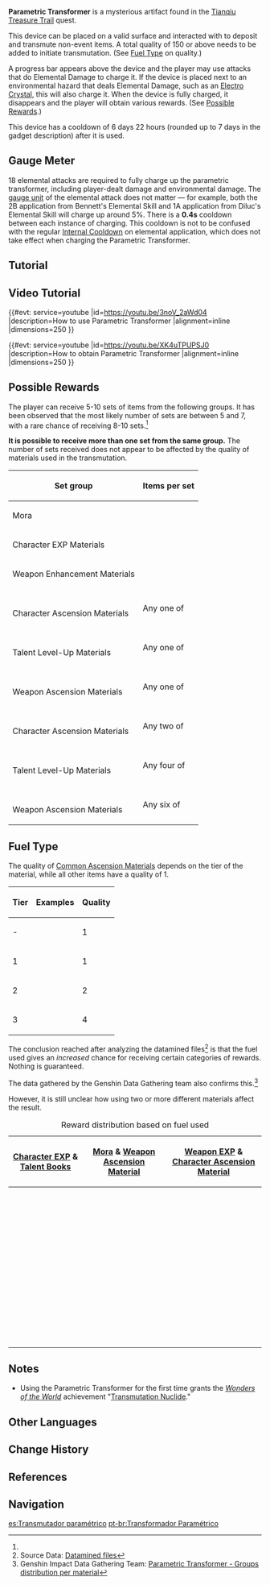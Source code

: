 {{Item Infobox
|id           = 220021
|image        = <gallery>
Item Parametric Transformer.png|Icon
Item Parametric Transformer Game.png|In Game
</gallery>
|type         = Gadgets
|invCategory  = Gadgets
|rarity       = 4
|effect       = A device that can transmute up to 150 materials placed within to convert it into some other material. Use Elemental Attacks to generate energy for the transmutation. It has a cooldown of 7 days.
|description  = This mysterious device, discovered within the ruins, has the power to accelerate cycles and "transmute" material objects. generally speaking, everything is undergoing a cycle. Memories and elements surge within the ley lines, rotten fallen fruits return to the soil, and the trees born from the soil will one day bear their crystalline fruit...
|source1      = Reward from [[Tianqiu Treasure Trail]] [[World Quest]]
|reusable     = Yes
|usage        = Placed
|memento       = No
}}
'''Parametric Transformer''' is a mysterious artifact found in the [[Tianqiu Treasure Trail]] quest.

This device can be placed on a valid surface and interacted with to deposit and transmute non-event items. A total quality of 150 or above needs to be added to initiate transmutation. (See [[#Fuel Type|Fuel Type]] on quality.)

A progress bar appears above the device and the player may use attacks that do Elemental Damage to charge it. If the device is placed next to an environmental hazard that deals Elemental Damage, such as an [[Electro Crystal]], this will also charge it. When the device is fully charged, it disappears and the player will obtain various rewards. (See [[#Possible Rewards|Possible Rewards]].)

This device has a cooldown of 6 days 22 hours (rounded up to 7 days in the gadget description) after it is used.

==Gauge Meter==
18 elemental attacks are required to fully charge up the parametric transformer, including player-dealt damage and environmental damage. The [[gauge unit]] of the elemental attack does not matter &mdash; for example, both the 2B application from Bennett's Elemental Skill and 1A application from Diluc's Elemental Skill will charge up around 5%. There is a '''0.4s''' cooldown between each instance of charging. This cooldown is not to be confused with the regular [[Internal Cooldown]] on elemental application, which does not take effect when charging the Parametric Transformer.

==Tutorial==
{{Transclude|Tutorials/Parametric Transformer (I)}}
{{Transclude|Tutorials/Parametric Transformer (II)}}

==Video Tutorial==
{{#evt:
service=youtube
|id=https://youtu.be/3noV_2aWd04
|description=How to use Parametric Transformer
|alignment=inline
|dimensions=250
}}

{{#evt:
service=youtube
|id=https://youtu.be/XK4uTPUPSJ0
|description=How to obtain Parametric Transformer
|alignment=inline
|dimensions=250
}}

==Possible Rewards==
The player can receive 5-10 sets of items from the following groups. It has been observed that the most likely number of sets are between 5 and 7, with a rare chance of receiving 8-10 sets.<ref name="Data Gathering" />

'''It is possible to receive more than one set from the same group.''' The number of sets received does not appear to be affected by the quality of materials used in the transmutation.
{{clr}}
{|class="wikitable" style="text-align:center;"
! Set group !! Items per set
|-
| Mora || {{Card|Mora|20,000}}
|-
| Character EXP Materials || {{Card|Hero's Wit|2}}{{Card|Adventurer's Experience|3-4}}
|-
| Weapon Enhancement Materials || {{Card|Mystic Enhancement Ore|4}}{{Card|Fine Enhancement Ore|9}}
|-
| {{Icon/Stars|3}}<br />Character Ascension Materials || Any one of<br />{{Card|Agnidus Agate Fragment|1}}{{Card|Varunada Lazurite Fragment|1}}{{Card|Vajrada Amethyst Fragment|1}}{{Card|Vayuda Turquoise Fragment|1}}{{Card|Shivada Jade Fragment|1}}{{Card|Prithiva Topaz Fragment|1}}
|-
| {{Icon/Stars|3}}<br />Talent Level-Up Materials || Any one of<br />{{Card|Guide to Freedom|1}}{{Card|Guide to Resistance|1}}{{Card|Guide to Ballad|1}}{{Card|Guide to Prosperity|1}}{{Card|Guide to Diligence|1}}{{Card|Guide to Gold|1}}{{Card|Guide to Transience|1}}{{Card|Guide to Elegance|1}}{{Card|Guide to Light|1}}
|-
| {{Icon/Stars|3}}<br />Weapon Ascension Materials || Any one of<br />{{Card|Debris of Decarabian's City|1}}{{Card|Boreal Wolf's Cracked Tooth|1}}{{Card|Chains of the Dandelion Gladiator|1}}{{Card|Lustrous Stone from Guyun|1}}{{Card|Mist Veiled Mercury Elixir|1}}{{Card|Piece of Aerosiderite|1}}{{Card|Jeweled Branch of a Distant Sea|1}}{{Card|Narukami's Joy|1}}{{Card|Mask of the Tiger's Bite|1}}
|-
| {{Icon/Stars|2}}<br />Character Ascension Materials || Any two of<br />{{Card|Agnidus Agate Sliver|1}}{{Card|Varunada Lazurite Sliver|1}}{{Card|Vajrada Amethyst Sliver|1}}{{Card|Vayuda Turquoise Sliver|1}}{{Card|Shivada Jade Sliver|1}}{{Card|Prithiva Topaz Sliver|1}}
|-
| {{Icon/Stars|2}}<br />Talent Level-Up Materials || Any four of<br />{{Card|Teachings of Freedom|1}}{{Card|Teachings of Resistance|1}}{{Card|Teachings of Ballad|1}}{{Card|Teachings of Prosperity|1}}{{Card|Teachings of Diligence|1}}{{Card|Teachings of Gold|1}}{{Card|Teachings of Transience|1}}{{Card|Teachings of Elegance|1}}{{Card|Teachings of Light|1}}
|-
| {{Icon/Stars|2}}<br />Weapon Ascension Materials || Any six of<br />{{Card|Tile of Decarabian's Tower|1}}{{Card|Boreal Wolf's Milk Tooth|1}}{{Card|Fetters of the Dandelion Gladiator|1}}{{Card|Luminous Sands from Guyun|1}}{{Card|Mist Veiled Lead Elixir|1}}{{Card|Grain of Aerosiderite|1}}{{Card|Coral Branch of a Distant Sea|1}}{{Card|Narukami's Wisdom|1}}{{Card|Mask of the Wicked Lieutenant|1}}
|}

==Fuel Type==
The quality of [[Common Ascension Materials]] depends on the tier of the material, while all other items have a quality of 1.

{|class="wikitable" style="text-align:center;"
! Tier !! Examples !! Quality
|-
| - || {{Card|Apple}} {{Card|Sweet Flower}} {{Card|Iron Chunk}} {{Card|Crystal Chunk}} || 1
|-
| 1 || {{Card|Firm Arrowhead|stars=1}} {{Card|Spectral Husk|stars=1}} {{Card|Heavy Horn|stars=1}} {{Card|Hunter's Sacrificial Knife|stars=1}} || 1
|-
| 2 || {{Card|Sharp Arrowhead|stars=1}} {{Card|Spectral Heart|stars=1}} {{Card|Black Bronze Horn|stars=1}} {{Card|Agent's Sacrificial Knife|stars=1}} || 2
|-
| 3 || {{Card|Weathered Arrowhead|stars=1}} {{Card|Spectral Nucleus|stars=1}} {{Card|Black Crystal Horn|stars=1}} {{Card|Inspector's Sacrificial Knife|stars=1}} || 4
|}

The conclusion reached after analyzing the datamined files<ref>Source Data: [https://github.com/Dimbreath/GenshinData/ Datamined files]</ref> is that the fuel used gives an ''increased'' chance for receiving certain categories of rewards. Nothing is guaranteed.

The data gathered by the Genshin Data Gathering team also confirms this.<ref name="Data Gathering">Genshin Impact Data Gathering Team: [https://docs.google.com/spreadsheets/d/1M2EpQp0_i34Mb7dpjsczK0wSC8QHj3w4nBhC4vIfDXM Parametric Transformer - Groups distribution per material]</ref>

However, it is still unclear how using two or more different materials affect the result.
{| class="article-table"
|+Reward distribution based on fuel used
![[Character EXP]] & [[Talent Books]]
![[Mora]] & [[Weapon Ascension Material]]
![[Weapon EXP]] & [[Character Ascension Material]]
|-
|{{Item|Apple|30}}
|{{Item|Raw Meat|30}}
|{{Item|Electro Crystal|30}}
|-
|{{Item|Sunsettia|30}}
|{{Item|Bird Egg|30}}
|{{Item|Crystal Core|30}}
|-
|{{Item|Mushroom|30}}
|{{Item|Fowl|30}}
|{{Item|Loach Pearl|30}}
|-
|{{Item|Sweet Flower|30}}
|{{Item|Butterfly Wings|30}}
|{{Item|Noctilucous Jade|30}}
|-
|{{Item|Carrot|30}}
|{{Item|Crab|30}}
|{{Item|Cor Lapis|30}}
|-
|{{Item|Radish|30}}
|{{Item|Frog|30}}
|{{Item|Iron Chunk|30}}
|-
|{{Item|Snapdragon|30}}
|{{Item|Luminescent Spine|30}}
|{{Item|White Iron Chunk|30}}
|-
|{{Item|Mint|30}}
|{{Item|Lizard Tail|30}}
|{{Item|Crystal Chunk|30}}
|-
|{{Item|Wheat|30}}
|{{Item|Fish|30}}
|{{Item|Magical Crystal Chunk|30}}
|-
|{{Item|Cabbage|30}}
|{{Item|Chilled Meat|30}}
|{{Item|Starsilver|30}}
|-
|{{Item|Pinecone|30}}
|{{Item|Starconch|30}}
|{{Item|Amethyst Lump|30}}
|-
|{{Item|Lotus Head|30}}
|{{Item|Onikabuto|30}}
|{{Item|Crystal Marrow|30}}
|-
|{{Item|Horsetail|30}}
|{{Item|Slime Condensate|30}}
|{{Item|Sango Pearl|30}}
|-
|{{Item|Berry|30}}
|{{Item|Slime Secretions|30}}
|{{Item|Firm Arrowhead|30}}
|-
|{{Item|Mist Flower Corolla|30}}
|{{Item|Slime Concentrate|30|30}}
|{{Item|Sharp Arrowhead|30}}
|-
|{{Item|Flaming Flower Stamen|30}}
|{{Item|Damaged Mask|30}}
|{{Item|Weathered Arrowhead|30}}
|-
|{{Item|Matsutake|30}}
|{{Item|Stained Mask|30}}
|{{Item|Hunter's Sacrificial Knife|30}}
|-
|{{Item|Tomato|30}}
|{{Item|Ominous Mask|30}}
|{{Item|Agent's Sacrificial Knife|30}}
|-
|{{Item|Potato|30}}
|{{Item|Heavy Horn|30}}
|{{Item|Inspector's Sacrificial Knife|30}}
|-
|{{Item|Bamboo Shoot|30}}
|{{Item|Black Bronze Horn|30}}
|
|-
|{{Item|Wolfhook|30}}
|{{Item|Black Crystal Horn|30}}
|
|-
|{{Item|Valberry|30}}
|{{Item|Chaos Device|30}}
|
|-
|{{Item|Cecilia|30}}
|{{Item|Chaos Circuit|30}}
|
|-
|{{Item|Windwheel Aster|30}}
|{{Item|Chaos Core|30}}
|
|-
|{{Item|Philanemo Mushroom|30}}
|{{Item|Recruit's Insignia|30}}
|
|-
|{{Item|Small Lamp Grass|30}}
|{{Item|Sergeant's Insignia|30}}
|
|-
|{{Item|Calla Lily|30}}
|{{Item|Lieutenant's Insignia|30}}
|
|-
|{{Item|Dandelion Seed|30}}
|{{Item|Treasure Hoarder Insignia|30}}
|
|-
|{{Item|Jueyun Chili|30}}
|{{Item|Silver Raven Insignia|30}}
|
|-
|{{Item|Silk Flower|30}}
|{{Item|Golden Raven Insignia|30}}
|
|-
|{{Item|Glaze Lily|30}}
|{{Item|Fragile Bone Shard|30}}
|
|-
|{{Item|Qingxin|30}}
|{{Item|Sturdy Bone Shard|30}}
|
|-
|{{Item|Violetgrass|30}}
|{{Item|Fossilized Bone Shard|30}}
|
|-
|{{Item|Sakura Bloom|30}}
|{{Item|Old Handguard|30}}
|
|-
|{{Item|Dendrobium|30}}
|{{Item|Kageuchi Handguard|30}}
|
|-
|{{Item|Naku Weed|30}}
|{{Item|Famed Handguard|30}}
|
|-
|{{Item|Sea Ganoderma|30}}
|{{Item|Chaos Gear|30}}
|
|-
|{{Item|Amakumo Fruit|30}}
|{{Item|Chaos Axis|30}}
|
|-
|{{Item|Fluorescent Fungus|30}}
|{{Item|Chaos Oculus|30}}
|
|-
|{{Item|Seagrass|30}}
|{{Item|Dismal Prism|30}}
|
|-
|{{Item|Lavender Melon|30}}
|{{Item|Crystal Prism|30}}
|
|-
|{{Item|Divining Scroll|30}}
|{{Item|Polarizing Prism|30}}
|
|-
|{{Item|Sealed Scroll|30}}
|{{Item|Spectral Husk|30}}
|
|-
|{{Item|Forbidden Curse Scroll|30}}
|{{Item|Spectral Heart|30}}
|
|-
|{{Item|Dead Ley Line Branch|30}}
|{{Item|Spectral Nucleus|30}}
|
|-
|{{Item|Dead Ley Line Leaves|30}}
|{{Item|Concealed Claw|30}}
|
|-
|{{Item|Ley Line Sprout|30}}
|{{Item|Concealed Unguis|30}}
|
|-
|{{Item|Mist Grass Pollen|30}}
|{{Item|Concealed Talon|30}}
|
|-
|{{Item|Mist Grass|30}}
|
|
|-
|{{Item|Mist Grass Wick|30}}
|
|
|-
|{{Item|Whopperflower Nectar|30}}
|
|
|-
|{{Item|Shimmering Nectar|30}}
|
|
|-
|{{Item|Energy Nectar|30}}
|
|
|}

==Notes==
*Using the Parametric Transformer for the first time grants the ''[[Wonders of the World]]'' achievement "[[Transmutation Nuclide]]."

==Other Languages==
{{Other Languages
|en      = Parametric Transformer
|zhs     = 参量质变仪
|zhs_rm  = Cānliàng Zhìbiànyí
|zht     = 參數質變儀
|zht_rm  = Cānshù Zhíbiànyí
|zh_tl   = Parameter Qualitative Change Device
|ja      = 参量物質変化器
|ja_rm   = San-ryou busshitsu henka-ki
|ja_tl   = Parameter Matter Change Device
|ko      = {{tt|매개|媒介}} {{tt|변수|變數}} {{tt|변환기|變換機}}
|ko_rm   = Maegae Byeonsu Byeonhwangi
|ko_tl   = Parameter Transformer
|es      = Transmutador paramétrico
|es_tl   = Parametric Transmutator
|fr      = Transformateur paramétrique
|fr_tl   = Parametric Transformer
|ru      = Параметрический преобразователь
|ru_tl   = Parametric Transformer
|th      = Parametric Transformer
|vi      = Máy Biến Đổi {{tt|Tham Số|参数}}
|vi_tl   = Parameter Transformer
|de      = Parameterwandler
|de_tl   = Parameter Transformer
|id      = Parametric Transformer
|pt      = Transformador Paramétrico
|pt_tl   = Parametric Transformer
}}

==Change History==
{{Change History|1.3}}

==References==
{{Reflist}}

==Navigation==
{{Gadget Navbox}}

[[es:Transmutador paramétrico]]
[[pt-br:Transformador Paramétrico]]